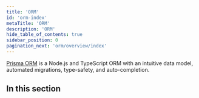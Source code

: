 ```yaml
---
title: 'ORM'
id: 'orm-index'
metaTitle: 'ORM'
description: 'ORM'
hide_table_of_contents: true
sidebar_position: 0
pagination_next: 'orm/overview/index'
---
```


<TopBlock>

[Prisma ORM](https://github.com/prisma/prisma) is a Node.js and TypeScript ORM with an intuitive data model, automated migrations, type-safety, and auto-completion.

</TopBlock>

## In this section

<Subsections depth="3" />